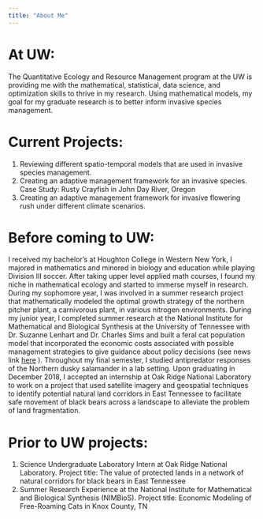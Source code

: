 ```yaml
---
title: "About Me"
---
```


# At UW: 
The Quantitative Ecology and Resource Management program at the UW is providing me with the mathematical, statistical, data science, and optimization skills to thrive in my research. Using mathematical models, my goal for my graduate research is to better inform invasive species management.

# Current Projects:
1. Reviewing different spatio-temporal models that are used in invasive species management. 
2. Creating an adaptive management framework for an invasive species. Case Study: Rusty Crayfish in John Day River, Oregon
3.  Creating an adaptive management framework for invasive flowering rush under different climate scenarios. 


# Before coming to UW: 
I received my bachelor’s at Houghton College in Western New York, I majored in mathematics and minored in biology and education while playing Division III soccer. After taking upper level applied math courses, I found my niche in mathematical ecology and started to immerse myself in research. During my sophomore year, I was involved in a summer research project that mathematically modeled the optimal growth strategy of the northern pitcher plant, a carnivorous plant, in various nitrogen environments. During my junior year, I completed summer research at the National Institute for Mathematical and Biological Synthesis at the University of Tennessee with Dr. Suzanne Lenhart and Dr. Charles Sims and built a feral cat population model that incorporated the economic costs associated with possible management strategies to give guidance about policy decisions (see news link [here](http://www.nimbios.org/sre/kwarta_sre2018) ). Throughout my final semester, I studied antipredator responses of the Northern dusky salamander in a lab setting. Upon graduating in December 2018, I accepted an internship at Oak Ridge National Laboratory to work on a project that used satellite imagery and geospatial techniques to identify potential natural land corridors in East Tennessee to facilitate safe movement of black bears across a landscape to alleviate the problem of land fragmentation.

# Prior to UW projects:
1.	Science Undergraduate Laboratory Intern at Oak Ridge National Laboratory. Project title: The value of protected lands in a network of natural corridors for black bears in East Tennessee  
2.	Summer Research Experience at the National Institute for Mathematical and Biological Synthesis (NIMBioS). Project title: Economic Modeling of Free-Roaming Cats in Knox County, TN

